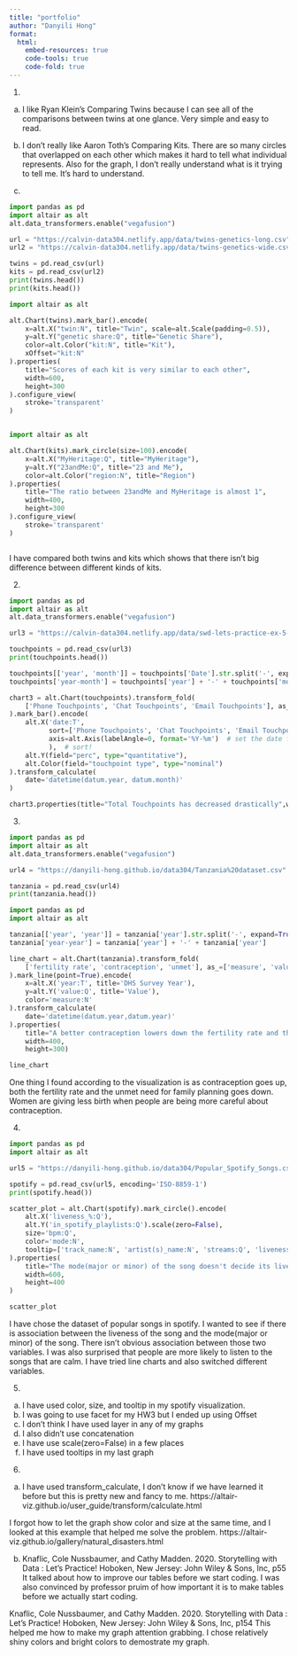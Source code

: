 ```yaml
---
title: "portfolio"
author: "Danyili Hong"
format:
  html:
    embed-resources: true
    code-tools: true
    code-fold: true
---
```


1.
(a)
I like Ryan Klein's Comparing Twins because I can see all of the comparisons between twins at one glance. Very simple and easy to read.

(b)
I don't really like Aaron Toth's Comparing Kits. There are so many circles that overlapped on each other which makes it hard to tell what individual represents. Also for the graph, I don't really understand what is it trying to tell me. It's hard to understand. 

(c)
```python
import pandas as pd
import altair as alt
alt.data_transformers.enable("vegafusion")

url = "https://calvin-data304.netlify.app/data/twins-genetics-long.csv"
url2 = "https://calvin-data304.netlify.app/data/twins-genetics-wide.csv"

twins = pd.read_csv(url)
kits = pd.read_csv(url2)
print(twins.head())
print(kits.head())
```

```python
import altair as alt

alt.Chart(twins).mark_bar().encode(
    x=alt.X("twin:N", title="Twin", scale=alt.Scale(padding=0.5)),
    y=alt.Y("genetic share:Q", title="Genetic Share"),
    color=alt.Color("kit:N", title="Kit"),
    xOffset="kit:N"
).properties(
    title="Scores of each kit is very similar to each other",
    width=600,
    height=300
).configure_view(
    stroke='transparent'
)



```

```python
import altair as alt

alt.Chart(kits).mark_circle(size=100).encode(
    x=alt.X("MyHeritage:Q", title="MyHeritage"),
    y=alt.Y("23andMe:Q", title="23 and Me"),
    color=alt.Color("region:N", title="Region")
).properties(
    title="The ratio between 23andMe and MyHeritage is almost 1",
    width=400,
    height=300
).configure_view(
    stroke='transparent'
)



```

I have compared both twins and kits which shows that there isn't big difference between different kinds of kits. 

2.
```python
import pandas as pd
import altair as alt
alt.data_transformers.enable("vegafusion")

url3 = "https://calvin-data304.netlify.app/data/swd-lets-practice-ex-5-03.csv"

touchpoints = pd.read_csv(url3)
print(touchpoints.head())
```

```python
touchpoints[['year', 'month']] = touchpoints['Date'].str.split('-', expand=True)
touchpoints['year-month'] = touchpoints['year'] + '-' + touchpoints['month']
```


```python
chart3 = alt.Chart(touchpoints).transform_fold(
    ['Phone Touchpoints', 'Chat Touchpoints', 'Email Touchpoints'], as_=["touchpoint type", "perc"]
).mark_bar().encode(
    alt.X('date:T',
          sort=['Phone Touchpoints', 'Chat Touchpoints', 'Email Touchpoints'],
          axis=alt.Axis(labelAngle=0, format='%Y-%m')  # set the date format
          ),  # sort!
    alt.Y(field="perc", type="quantitative"),
    alt.Color(field="touchpoint type", type="nominal")
).transform_calculate(
    date='datetime(datum.year, datum.month)'
)

chart3.properties(title="Total Touchpoints has decreased drastically",width=600, height=150)
```

3.
```python
import pandas as pd
import altair as alt
alt.data_transformers.enable("vegafusion")

url4 = "https://danyili-hong.github.io/data304/Tanzania%20dataset.csv"

tanzania = pd.read_csv(url4)
print(tanzania.head())
```

```python
import pandas as pd
import altair as alt

tanzania[['year', 'year']] = tanzania['year'].str.split('-', expand=True)
tanzania['year-year'] = tanzania['year'] + '-' + tanzania['year']

line_chart = alt.Chart(tanzania).transform_fold(
    ['fertility rate', 'contraception', 'unmet'], as_=['measure', 'value']
).mark_line(point=True).encode(
    x=alt.X('year:T', title='DHS Survey Year'),
    y=alt.Y('value:Q', title='Value'),
    color='measure:N'
).transform_calculate(
    date='datetime(datum.year,datum.year)'
).properties(
    title="A better contraception lowers down the fertility rate and the unmet need",
    width=400,
    height=300)

line_chart
```
One thing I found according to the visualization is as contraception goes up, both the fertility rate and the unmet need for family planning goes down. Women are giving less birth when people are being more careful about contraception. 

4.
```python
import pandas as pd
import altair as alt

url5 = "https://danyili-hong.github.io/data304/Popular_Spotify_Songs.csv"

spotify = pd.read_csv(url5, encoding='ISO-8859-1')
print(spotify.head())
```
```python
scatter_plot = alt.Chart(spotify).mark_circle().encode(
    alt.X('liveness_%:Q'),
    alt.Y('in_spotify_playlists:Q').scale(zero=False),
    size='bpm:Q',
    color='mode:N',
    tooltip=['track_name:N', 'artist(s)_name:N', 'streams:Q', 'liveness%:Q', 'bpm:Q']
).properties(
    title="The mode(major or minor) of the song doesn't decide its liveness",
    width=600,
    height=400
)

scatter_plot
```
I have chose the dataset of popular songs in spotify. I wanted to see if there is association between the liveness of the song and the mode(major or minor) of the song. There isn't obvious association between those two variables. I was also surprised that people are more likely to listen to the songs that are calm. I have tried line charts and also switched different variables. 

5.
(a) I have used color, size, and tooltip in my spotify visualization.
(b) I was going to use facet for my HW3 but I ended up using Offset
(c) I don't think I have used layer in any of my graphs
(d) I also didn't use concatenation
(e) I have use scale(zero=False) in a few places
(f) I have used tooltips in my last graph

6.
(a) I have used transform_calculate, I don't know if we have learned it before but this is pretty new and fancy to me.
https://altair-viz.github.io/user_guide/transform/calculate.html

I forgot how to let the graph show color and size at the same time, and I looked at this example that helped me solve the problem.
https://altair-viz.github.io/gallery/natural_disasters.html

(b)
Knaflic, Cole Nussbaumer, and Cathy Madden. 2020. Storytelling with Data : Let’s Practice! Hoboken, New Jersey: John Wiley & Sons, Inc, p55
It talked about how to improve our tables before we start coding. I was also convinced by professor pruim of how important it is to make tables before we actually start coding. 

Knaflic, Cole Nussbaumer, and Cathy Madden. 2020. Storytelling with Data : Let’s Practice! Hoboken, New Jersey: John Wiley & Sons, Inc, p154
This helped me how to make my graph attention grabbing. I chose relatively shiny colors and bright colors to demostrate my graph. 


